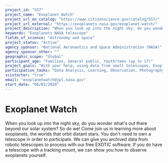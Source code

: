 ```yaml
---
project_id: "557"
project_name: "Exoplanet Watch"
project_url_on_catalog: "https://www.citizenscience.gov/catalog/557/"
project_url_external: "https://exoplanets.nasa.gov/exoplanet-watch/"
project_description: "When you look up into the night sky, do you wonder what&#39;s out there beyond our solar system? So do we! Come join us in learning more about exoplanets, the worlds that orbit distant stars. You don&#39;t need to own a telescope in order to participate. We can give you archived data from robotic telescopes to process with our free EXOTIC software. If you do have a telescope with a tracking mount, we can show you how to observe exoplanets yourself."
keywords: "Exoplanets NASA telescope"
fields_of_science: "Astronomy and space"
project_status: "Active"
agency_sponsor: "National Aeronautics and Space Administration (NASA)"
agency_sponsor_other: ""
geographic_scope: "Global"
participant_age: "Families, General public, Youth/teen (up to 17)"
project_goals: "With your help, using data from small telescopes, Exoplanet Watch will make the best use of larger telescopes, discover new exoplanets, monitor changes in a star's brightness, and confirm recently discovered exoplanets."
participation_tasks: "Data Analysis, Learning, Observation, Photography, Sample Analysis"
scistarter: "true"
email: "exoplanetwatch@jpl.nasa.gov"
start_date: "06/01/2020"
---
```


# Exoplanet Watch

When you look up into the night sky, do you wonder what&#39;s out there beyond our solar system? So do we! Come join us in learning more about exoplanets, the worlds that orbit distant stars. You don&#39;t need to own a telescope in order to participate. We can give you archived data from robotic telescopes to process with our free EXOTIC software. If you do have a telescope with a tracking mount, we can show you how to observe exoplanets yourself.
